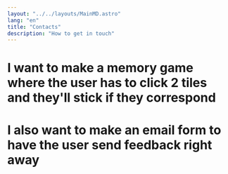```yaml
---
layout: "../../layouts/MainMD.astro"
lang: "en"
title: "Contacts"
description: "How to get in touch"
---
```


# I want to make a memory game where the user has to click 2 tiles and they'll stick if they correspond
# I also want to make an email form to have the user send feedback right away
